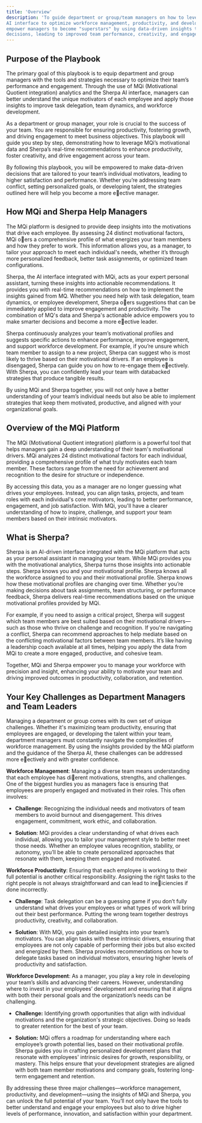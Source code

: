 ```yaml
---
title: 'Overview'
description: 'To guide department or group/team managers on how to leverage the MQ platform and the "Sherpa"
AI interface to optimize workforce management, productivity, and development. This playbook will
empower managers to become "superstars" by using data-driven insights to make informed
decisions, leading to improved team performance, creativity, and engagement.'
---
```


## Purpose of the Playbook

The primary goal of this playbook is to equip department and group managers with the tools and
strategies necessary to optimize their team’s performance and engagement. Through the use of MQi
(Motivational Quotient integration) analytics and the Sherpa AI interface, managers can better
understand the unique motivators of each employee and apply those insights to improve task
delegation, team dynamics, and workforce development.

As a department or group manager, your role is crucial to the success of your team. You are
responsible for ensuring productivity, fostering growth, and driving engagement to meet business
objectives. This playbook will guide you step by step, demonstrating how to leverage MQi’s
motivational data and Sherpa’s real-time recommendations to enhance productivity, foster
creativity, and drive engagement across your team.

By following this playbook, you will be empowered to make data-driven decisions that are tailored to
your team’s individual motivators, leading to higher satisfaction and performance. Whether you’re
addressing team conflict, setting personalized goals, or developing talent, the strategies outlined
here will help you become a more e􀆯ective manager.

## How MQi and Sherpa Help Managers

The MQi platform is designed to provide deep insights into the motivations that drive each employee.
By assessing 24 distinct motivational factors, MQi o􀆯ers a comprehensive profile of what energizes
your team members and how they prefer to work. This information allows you, as a manager, to tailor
your approach to meet each individual's needs, whether it’s through more personalized feedback,
better task assignments, or optimized team configurations.

Sherpa, the AI interface integrated with MQi, acts as your expert personal assistant, turning these
insights into actionable recommendations. It provides you with real-time recommendations on how
to implement the insights gained from MQ. Whether you need help with task delegation, team
dynamics, or employee development, Sherpa o􀆯ers suggestions that can be immediately applied to
improve engagement and productivity. The combination of MQ's data and Sherpa's actionable advice
empowers you to make smarter decisions and become a more e􀆯ective leader.

Sherpa continuously analyzes your team’s motivational profiles and suggests specific actions to
enhance performance, improve engagement, and support workforce development. For example, if
you’re unsure which team member to assign to a new project, Sherpa can suggest who is most likely
to thrive based on their motivational drivers. If an employee is disengaged, Sherpa can guide you on
how to re-engage them e􀆯ectively. With Sherpa, you can confidently lead your team with databacked
strategies that produce tangible results.

By using MQi and Sherpa together, you will not only have a better understanding of your team’s
individual needs but also be able to implement strategies that keep them motivated, productive, and
aligned with your organizational goals.

## Overview of the MQi Platform

The MQi (Motivational Quotient integration) platform is a powerful tool that helps managers gain a
deep understanding of their team's motivational drivers. MQi analyzes 24 distinct motivational
factors for each individual, providing a comprehensive profile of what truly motivates each team
member. These factors range from the need for achievement and recognition to the desire for
structure or independence.

By accessing this data, you as a manager are no longer guessing what drives your employees.
Instead, you can align tasks, projects, and team roles with each individual's core motivators, leading
to better performance, engagement, and job satisfaction. With MQi, you'll have a clearer
understanding of how to inspire, challenge, and support your team members based on their intrinsic
motivators.

## What is Sherpa?

Sherpa is an AI-driven interface integrated with the MQi platform that acts as your personal assistant
in managing your team. While MQi provides you with the motivational analytics, Sherpa turns those
insights into actionable steps. Sherpa knows you and your motivational profile. Sherpa knows all the
workforce assigned to you and their motivational profile. Sherpa knows how these motivational
profiles are changing over time. Whether you’re making decisions about task assignments, team
structuring, or performance feedback, Sherpa delivers real-time recommendations based on the
unique motivational profiles provided by MQi.

For example, if you need to assign a critical project, Sherpa will suggest which team members are
best suited based on their motivational drivers—such as those who thrive on challenge and
recognition. If you're navigating a conflict, Sherpa can recommend approaches to help mediate
based on the conflicting motivational factors between team members. It’s like having a leadership
coach available at all times, helping you apply the data from MQi to create a more engaged,
productive, and cohesive team.

Together, MQi and Sherpa empower you to manage your workforce with precision and insight,
enhancing your ability to motivate your team and driving improved outcomes in productivity,
collaboration, and retention.

## Your Key Challenges as Department Managers and Team Leaders

Managing a department or group comes with its own set of unique challenges. Whether it's
maximizing team productivity, ensuring that employees are engaged, or developing the talent within
your team, department managers must constantly navigate the complexities of workforce
management. By using the insights provided by the MQi platform and the guidance of the Sherpa AI,
these challenges can be addressed more e􀆯ectively and with greater confidence.

**Workforce Management**: Managing a diverse team means understanding that each employee has
di􀆯erent motivations, strengths, and challenges. One of the biggest hurdles you as managers face is
ensuring that employees are properly engaged and motivated in their roles. This often involves:

* **Challenge**: Recognizing the individual needs and motivators of team members to avoid
  burnout and disengagement. This drives engagement, commitment, work ethic, and
  collaboration.

* **Solution**: MQi provides a clear understanding of what drives each individual, allowing you to
  tailor your management style to better meet those needs. Whether an employee values
  recognition, stability, or autonomy, you’ll be able to create personalized approaches that
  resonate with them, keeping them engaged and motivated.

**Workforce Productivity**: Ensuring that each employee is working to their full potential is another
critical responsibility. Assigning the right tasks to the right people is not always straightforward and
can lead to ine􀆯iciencies if done incorrectly.

* **Challenge**: Task delegation can be a guessing game if you don’t fully understand what drives
  your employees or what types of work will bring out their best performance. Putting the wrong
  team together destroys productivity, creativity, and collaboration.

* **Solution**: With MQi, you gain detailed insights into your team’s motivators. You can align
  tasks with these intrinsic drivers, ensuring that employees are not only capable of performing
  their jobs but also excited and energized by them. Sherpa provides recommendations on how
  to delegate tasks based on individual motivators, ensuring higher levels of productivity and
  satisfaction.

**Workforce Development**: As a manager, you play a key role in developing your team’s skills and
advancing their careers. However, understanding where to invest in your employees’ development
and ensuring that it aligns with both their personal goals and the organization’s needs can be
challenging.

* **Challenge:** Identifying growth opportunities that align with individual motivations and the
  organization's strategic objectives. Doing so leads to greater retention for the best of your
  team.

* **Solution:** MQi offers a roadmap for understanding where each employee’s growth potential
  lies, based on their motivational profile. Sherpa guides you in crafting personalized
  development plans that resonate with employees' intrinsic desires for growth, responsibility,
  or mastery. This helps ensure that your development strategies are aligned with both team
  member motivations and company goals, fostering long-term engagement and retention.

By addressing these three major challenges—workforce management, productivity, and
development—using the insights of MQi and Sherpa, you can unlock the full potential of your
team. You’ll not only have the tools to better understand and engage your employees but also
to drive higher levels of performance, innovation, and satisfaction within your department.